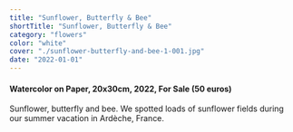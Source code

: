 ```yaml
---
title: "Sunflower, Butterfly & Bee"
shortTitle: "Sunflower, Butterfly & Bee"
category: "flowers"
color: "white"
cover: "./sunflower-butterfly-and-bee-1-001.jpg"
date: "2022-01-01"
---
```

    
#### Watercolor on Paper, 20x30cm, 2022, For Sale (50 euros)
    
Sunflower, butterfly and bee. We spotted loads of sunflower fields during our summer vacation in Ardèche, France.
